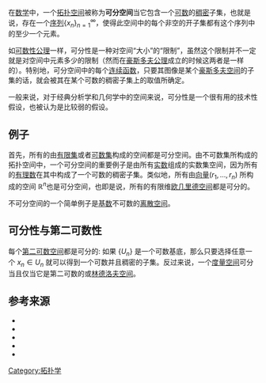 在[[数学|数学]]中，一个[[拓扑空间|拓扑空间]]被称为'''可分空间'''当它包含一个[[可数|可数]]的[[稠密|稠密]]子集，也就是说，存在一个[[序列|序列]]<math>\{ x_n \}_{n=1}^{\infty} </math>，使得此空间中的每个非空的开子集都有这个序列中的至少一个元素。

如[[可数性公理|可数性公理]]一样，可分性是一种对空间“大小”的“限制”，虽然这个限制并不一定就是对空间中元素多少的限制（然而在[[豪斯多夫空间|豪斯多夫公理]]成立的时候这两者是一样的）。特别地，可分空间中的每个[[连续函数|连续函数]]，只要其图像是某个[[豪斯多夫空间|豪斯多夫空间]]的子集的话，就会被其在某个可数的稠密子集上的取值所确定。

一般来说，对于经典分析学和几何学中的空间来说，可分性是一个很有用的技术性假设，也被认为是比较弱的假设。

== 例子 ==
首先，所有的由[[有限集|有限集]]或者[[可数集|可数集]]构成的空间都是可分空间。由不可数集所构成的拓扑空间中，一个可分空间的重要例子是由所有[[实数|实数]]组成的实数集空间，因为所有的[[有理数|有理数]]在其中构成了一个可数的稠密子集。类似地，所有由[[向量|向量]]<math>(r_1,\ldots,r_n)</math> 所构成的空间 <math>\mathbb{R}^n</math>也是可分空间，也即是说，所有的有限维[[欧几里德空间|欧几里德空间]]都是可分的。

不可分空间的一个简单例子是[[基数|基数]]不可数的[[离散空间|离散空间]]。

== 可分性与第二可数性 ==
每个[[第二可数空间|第二可数空间]]都是可分的: 如果 <math>\{U_n\}</math> 是一个可数基底，那么只要选择任意一个 <math>x_n \in U_n</math> 就可以得到一个可数并且稠密的子集。反过来说，一个[[度量空间|度量空间]]可分当且仅当它是第二可数的或[[林德洛夫空间|林德洛夫空间]]。

== 参考来源 ==
{{refbegin}}
* {{Citation | last1=Kelley | first1=John L. | author1-link=John L. Kelley | title=General Topology | publisher=[[Springer-Verlag|Springer-Verlag]] | location=Berlin, New York | isbn=978-0-387-90125-1 | id={{MR | id=0370454 }} | year=1975}}
* {{Citation | last1=Sierpinski | first1=Waclaw | author1-link=Waclaw Sierpinski | title=General topology | publisher=University of Toronto Press | location=Toronto, Ont. | series=Mathematical Expositions, No. 7 | id={{MathSciNet | id = 0050870}} | year=1952}}
* {{Citation | last1=Steen | first1=Lynn Arthur | author1-link=Lynn Arthur Steen | last2=Seebach | first2=J. Arthur Jr. | author2-link=J. Arthur Seebach, Jr. | title=[[Counterexamples_in_Topology|Counterexamples in Topology]] | origyear=1978 | publisher=[[Springer-Verlag|Springer-Verlag]] | location=Berlin, New York | edition=[[Dover_Publications|Dover]] reprint of 1978 | isbn=978-0-486-68735-3 | id={{MathSciNet|id=507446}} | year=1995}}
* {{Citation | last1=Willard | first1=Stephen | title=General Topology | publisher=[[Addison-Wesley|Addison-Wesley]] | isbn=978-0-201-08707-9 | id={{MR|id=0264581}} | year=1970}}
* {{citation|title=Geometric embeddings of metric spaces|url=http://www.math.jyu.fi/research/reports/rep90.pdf|author=Juha Heinonen|date=January 2003|accessdate=6 February 2009|archive-date=2019-07-11|archive-url=https://web.archive.org/web/20190711100306/http://www.math.jyu.fi/research/reports/rep90.pdf|dead-url=no}}
{{refend}}

{{点集拓扑}}

[[Category:拓扑学|Category:拓扑学]]